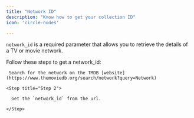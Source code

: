 ```yaml
---
title: "Network ID"
description: "Know how to get your collection ID"
icon: 'circle-nodes'

---
```


`network_id` is a required parameter that allows you to retrieve the details of a TV or movie network.

Follow these steps to get a network_id:

<Steps>

   <Step title = "Step 1">

     Search for the network on the TMDB [website](https://www.themoviedb.org/search/network?query=Network)

   </Step>

    <Step title="Step 2">

      Get the `network_id` from the url.

    </Step>

</Steps>